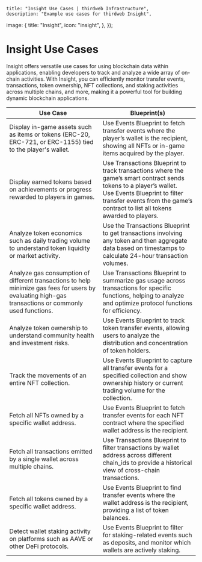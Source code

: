 
	title: "Insight Use Cases | thirdweb Infrastructure",
	description: "Example use cases for thirdweb Insight",
  image: {
    title: "Insight",
    icon: "insight",
  },
});

# Insight Use Cases

Insight offers versatile use cases for using blockchain data within applications, enabling developers to track and analyze a wide array of on-chain activities. 
With Insight, you can efficiently monitor transfer events, transactions, token ownership, NFT collections, and staking activities across multiple chains, and more,
making it a powerful tool for building dynamic blockchain applications.

| Use Case | Blueprint(s) |
| --- | --- |
| Display in-game assets such as items or tokens (ERC-20, ERC-721, or ERC-1155) tied to the player's wallet. | Use Events Blueprint to fetch transfer events where the player’s wallet is the recipient, showing all NFTs or in-game items acquired by the player. |
| Display earned tokens based on achievements or progress rewarded to players in games. | Use Transactions Blueprint to track transactions where the game’s smart contract sends tokens to a player’s wallet. <br/> Use Events Blueprint to filter transfer events from the game’s contract to list all tokens awarded to players. |
| Analyze token economics such as daily trading volume to understand token liquidity or market activity. | Use the Transactions Blueprint to get transactions involving any token and then aggregate data based on timestamps to calculate 24-hour transaction volumes. |
| Analyze gas consumption of different transactions to help minimize gas fees for users by evaluating high-gas transactions or commonly used functions. | Use Transactions Blueprint to summarize gas usage across transactions for specific functions, helping to analyze and optimize protocol functions for efficiency. |
| Analyze token ownership to understand community health and investment risks. | Use Events Blueprint to track token transfer events, allowing users to analyze the distribution and concentration of token holders. |
| Track the movements of an entire NFT collection. | Use Events Blueprint to capture all transfer events for a specified collection and show ownership history or current trading volume for the collection. |
| Fetch all NFTs owned by a specific wallet address. | Use Events Blueprint to fetch transfer events for each NFT contract where the specified wallet address is the recipient. |
| Fetch all transactions emitted by a single wallet across multiple chains. | Use Transactions Blueprint to filter transactions by wallet address across different chain_ids to provide a historical view of cross-chain transactions. |
| Fetch all tokens owned by a specific wallet address. | Use Events Blueprint to find transfer events where the wallet address is the recipient, providing a list of token balances. |
| Detect wallet staking activity on platforms such as AAVE or other DeFi protocols. | Use Events Blueprint to filter for staking-related events such as deposits, and monitor which wallets are actively staking. |

